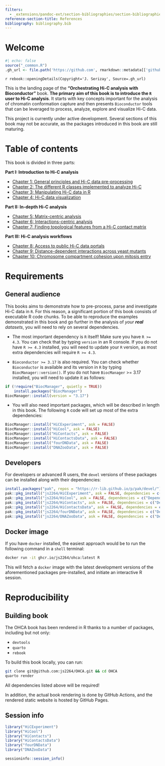 ```yaml
---
filters:
  - _extensions/pandoc-ext/section-bibliographies/section-bibliographies.lua
reference-section-title: References
bibliography: bibliography.bib
---
```


# Welcome {-}

```r
#| echo: false
source("_common.R")
.gh_url <- file.path('https://github.com', rmarkdown::metadata[['github-repo']])
```

`r rebook::openingDetails(Copyright='J. Serizay', Source=.gh_url)`

This is the landing page of the **"Orchestrating Hi-C analysis with Bioconductor"** 
book. **The primary aim of this book is to introduce the `R` user to Hi-C analysis**. It 
starts with key concepts important for the analysis of chromatin conformation capture and then 
presents `Bioconductor` tools that can be leveraged to process, analyze, explore and visualize 
Hi-C data. 

::: {.callout-caution}
This project is currently under active development. Several sections of this book may not be accurate, as the packages introduced in this book are still maturing. 
:::

# Table of contents {-}

This book is divided in three parts:  

**Part I: Introduction to Hi-C analysis**

- [Chapter 1: General principles and Hi-C data pre-processing](principles.qmd)
- [Chapter 2: The different R classes implemented to analyze Hi-C](data-representation.qmd)
- [Chapter 3: Manipulating Hi-C data in R](parsing.qmd)
- [Chapter 4: Hi-C data visualization](visualization.qmd)


**Part II: In-depth Hi-C analysis**

- [Chapter 5: Matrix-centric analysis](matrix-centric.qmd)
- [Chapter 6: Interactions-centric analysis](interactions-centric.qmd)
- [Chapter 7: Finding topological features from a Hi-C contact matrix](topological-features.qmd)


**Part III: Hi-C analysis workflows**

- [Chapter 8: Access to public Hi-C data portals](disseminating.qmd)
- [Chapter 9: Distance-dependent interactions across yeast mutants](workflow-yeast.qmd)
- [Chapter 10: Chromosome compartment cohesion upon mitosis entry](workflow-chicken.qmd)
<!-- - [Chapter 11: Hi-C interoperability notebook](interoperability.qmd) -->

# Requirements {-}

## General audience

This books aims to demonstrate how to pre-process, parse and investigate Hi-C data in `R`. 
For this reason, a significant portion of this book consists of executable R code chunks. 
To be able to reproduce the examples demonstrated in this book and go further in the analysis of 
*your **real** datasets*, you will need to rely on several dependencies. 

- The most important dependency is `R` itself! Make sure you have `R >= 4.3`. You can check that by typing `version` in an R console. If you do not have `R >= 4.3` installed, you will need to update your `R` version, as most extra dependencies 
will require `R >= 4.3`. 

- `Bioconductor >= 3.17` is also required. You can check whether `Bioconductor` is available and its version in `R` by 
typing `BiocManager::version()`. If you do not have `BiocManager` >= 3.17 installed, you will need to update it 
as follows: 

```r
if (!require("BiocManager", quietly = TRUE))
    install.packages("BiocManager")
BiocManager::install(version = "3.17")
```

- You will also need important packages, which will be described in length in this book. 
The following `R` code will set up most of the extra dependencies: 

```r
BiocManager::install("HiCExperiment", ask = FALSE)
BiocManager::install("HiCool", ask = FALSE)
BiocManager::install("HiContacts", ask = FALSE)
BiocManager::install("HiContactsData", ask = FALSE)
BiocManager::install("fourDNData", ask = FALSE)
BiocManager::install("DNAZooData", ask = FALSE)
```

## Developers 

For developers or advanced R users, the `devel` versions of these packages 
can be installed along with their dependencies: 

```r
install.packages("pak", repos = "https://r-lib.github.io/p/pak/devel/")
pak::pkg_install("js2264/HiCExperiment", ask = FALSE, dependencies = c("Depends", "Imports", "Suggests"))
pak::pkg_install("js2264/HiCool", ask = FALSE, dependencies = c("Depends", "Imports", "Suggests"))
pak::pkg_install("js2264/HiContacts", ask = FALSE, dependencies = c("Depends", "Imports", "Suggests"))
pak::pkg_install("js2264/HiContactsData", ask = FALSE, dependencies = c("Depends", "Imports", "Suggests"))
pak::pkg_install("js2264/fourDNData", ask = FALSE, dependencies = c("Depends", "Imports", "Suggests"))
pak::pkg_install("js2264/DNAZooData", ask = FALSE, dependencies = c("Depends", "Imports", "Suggests"))
```

## Docker image

If you have `docker` installed, the easiest approach would be to run the following command in a `shell` terminal:

```sh
docker run -it ghcr.io/js2264/ohca:latest R
```

This will fetch a `docker` image with the latest development versions of the 
aforementioned packages pre-installed, and initiate an interactive R session. 

# Reproducibility {-}

## Building book {-}

The OHCA book has been rendered in R thanks to a number of packages, including but not only: 

- `devtools`
- `quarto`
- `rebook`

To build this book locally, you can run: 

```sh
git clone git@github.com:js2264/OHCA.git && cd OHCA
quarto render
```

::: {.callout-warning}
All dependencies listed above will be required!
:::

In addition, the actual book rendering is done by GitHub Actions, and the 
rendered static website is hosted by GitHub Pages. 

## Session info {-}

```r
library("HiCExperiment")
library("HiCool")
library("HiContacts")
library("HiContactsData")
library("fourDNData")
library("DNAZooData")
```

```r
sessioninfo::session_info()
```
